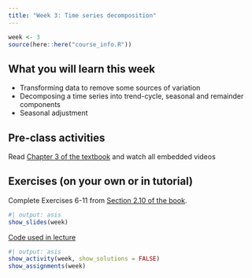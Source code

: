 ```yaml
---
title: "Week 3: Time series decomposition"
---
```


```r
week <- 3
source(here::here("course_info.R"))
```

## What you will learn this week

* Transforming data to remove some sources of variation
* Decomposing a time series into trend-cycle, seasonal and remainder components
* Seasonal adjustment

## Pre-class activities

Read [Chapter 3 of the textbook](https://otexts.com/fpp3/decomposition.html) and watch all embedded videos

## Exercises (on your own or in tutorial)

Complete Exercises 6-11 from [Section 2.10 of the book](https://otexts.com/fpp3/graphics-exercises.html).

<!-- [**Solutions to Exercises**](ex3-sol.qmd) -->


```r
#| output: asis
show_slides(week)
```

[Code used in lecture](lecture3.R)

```r
#| output: asis
show_activity(week, show_solutions = FALSE)
show_assignments(week)
```
